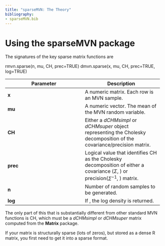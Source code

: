 ```yaml
---
title: "sparseMVN: The Theory"
bibliography:
- sparseMVN.bib
---
```



# Using the sparseMVN package

The signatures of the key sparse matrix functions are



rmvn.sparse(n, mu, CH, prec=TRUE)
dmvn.sparse(x, mu, CH, prec=TRUE, log=TRUE)

| Parameter | Description |
|-------|-------|
| **x** | A numeric matrix. Each row is an MVN sample.|
|      **mu** | A numeric vector. The mean of the MVN random variable.|
|      **CH**  |Either a *dCHMsimpl* or *dCHMsuper* object representing the Cholesky decomposition of the covariance/precision matrix.|
|    **prec** | Logical value that identifies CH as the Cholesky decomposition of either a covariance ($\Sigma$, ) or precision($\Sigma^{-1}$, ) matrix.|
|       **n** | Number of random samples to be generated.|
|     **log** |  If , the log density is returned.|


The only part of this that is substantially different from other standard MVN functions is CH, which must be a *dCHMsimpl* or *dCHMsuper* matrix computed from the **Matrix** package.

If your matrix is structurally sparse (lots of zeros), but stored as a dense R matrix, you first need to get it into a sparse format.
